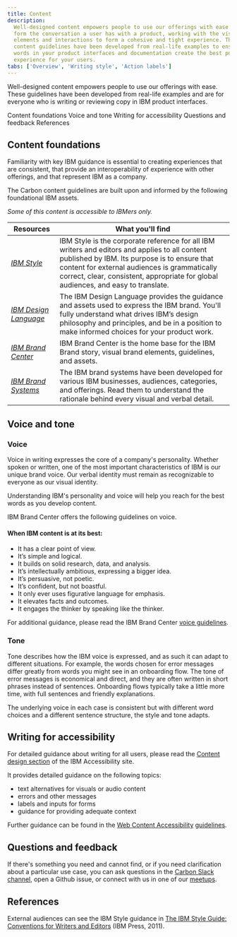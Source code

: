 ```yaml
---
title: Content
description:
  Well-designed content empowers people to use our offerings with ease. Words
  form the conversation a user has with a product, working with the visual
  elements and interactions to form a cohesive and tight experience. These
  content guidelines have been developed from real-life examples to ensure the
  words in your product interfaces and documentation create the best possible
  experience for your users.
tabs: ['Overview', 'Writing style', 'Action labels']
---
```


<PageDescription>

Well-designed content empowers people to use our offerings with ease. These
guidelines have been developed from real-life examples and are for everyone who
is writing or reviewing copy in IBM product interfaces.

</PageDescription>

<AnchorLinks>

<AnchorLink>Content foundations</AnchorLink>
<AnchorLink>Voice and tone</AnchorLink>
<AnchorLink>Writing for accessibility</AnchorLink>
<AnchorLink>Questions and feedback</AnchorLink>
<AnchorLink>References</AnchorLink>

</AnchorLinks>

## Content foundations

Familiarity with key IBM guidance is essential to creating experiences that are
consistent, that provide an interoperability of experience with other offerings,
and that represent IBM as a company.

The Carbon content guidelines are built upon and informed by the following
foundational IBM assets.

_Some of this content is accessible to IBMers only._

| Resources                                                     | What you'll find                                                                                                                                                                                                                                                                     |
| ------------------------------------------------------------- | ------------------------------------------------------------------------------------------------------------------------------------------------------------------------------------------------------------------------------------------------------------------------------------ |
| _[IBM Style](http://ibm.biz/ibm-style-guide)_                 | IBM Style is the corporate reference for all IBM writers and editors and applies to all content published by IBM. Its purpose is to ensure that content for external audiences is grammatically correct, clear, consistent, appropriate for global audiences, and easy to translate. |
| _[IBM Design Language](https://www.ibm.com/design/language/)_ | The IBM Design Language provides the guidance and assets used to express the IBM brand. You'll fully understand what drives IBM’s design philosophy and principles, and be in a position to make informed choices for your product work.                                             |
| _[IBM Brand Center](https://www.ibm.com/brand/definition)_    | IBM Brand Center is the home base for the IBM Brand story, visual brand elements, guidelines, and assets.                                                                                                                                                                            |
| _[IBM Brand Systems](https://www.ibm.com/brand/systems/)_     | The IBM brand systems have been developed for various IBM businesses, audiences, categories, and offerings. Read them to understand the rationale behind every visual and verbal detail.                                                                                             |

## Voice and tone

### Voice

Voice in writing expresses the core of a company's personality. Whether spoken
or written, one of the most important characteristics of IBM is our unique brand
voice. Our verbal identity must remain as recognizable to everyone as our visual
identity.

Understanding IBM's personality and voice will help you reach for the best words
as you develop content.

IBM Brand Center offers the following guidelines on voice.

#### When IBM content is at its best:

- It has a clear point of view.
- It’s simple and logical.
- It builds on solid research, data, and analysis.
- It’s intellectually ambitious, expressing a bigger idea.
- It’s persuasive, not poetic.
- It’s confident, but not boastful.
- It only ever uses figurative language for emphasis.
- It elevates facts and outcomes.
- It engages the thinker by speaking like the thinker.

For additional guidance, please read the IBM Brand Center
[voice guidelines](https://www.ibm.com/brand/expression#voice).

### Tone

Tone describes how the IBM voice is expressed, and as such it can adapt to
different situations. For example, the words chosen for error messages differ
greatly from words you might see in an onboarding flow. The tone of error
messages is economical and direct, and they are often written in short phrases
instead of sentences. Onboarding flows typically take a little more time, with
full sentences and friendly explanations.

The underlying voice in each case is consistent but with different word choices
and a different sentence structure, the style and tone adapts.

## Writing for accessibility

For detailed guidance about writing for all users, please read the
[Content design section](https://www.ibm.com/able/toolkit/design/content/text-equivalents)
of the IBM Accessibility site.

It provides detailed guidance on the following topics:

- text alternatives for visuals or audio content
- errors and other messages
- labels and inputs for forms
- guidance for providing adequate context

Further guidance can be found in the
[Web Content Accessibility](https://www.w3.org/WAI/standards-guidelines/wcag/)
[guidelines](https://www.w3.org/TR/WCAG21/).

## Questions and feedback

If there's something you need and cannot find, or if you need clarification
about a particular use case, you can ask questions in the
[Carbon Slack channel](#carbon-design-system), open a Github issue, or connect
with us in one of our
[meetups](https://www.carbondesignsystem.com/whats-happening/meetups).

## References

External audiences can see the IBM Style guidance in
[The IBM Style Guide: Conventions for Writers and Editors](https://learning.oreilly.com/library/view/the-ibm-style/9780132118989/)
(IBM Press, 2011).
